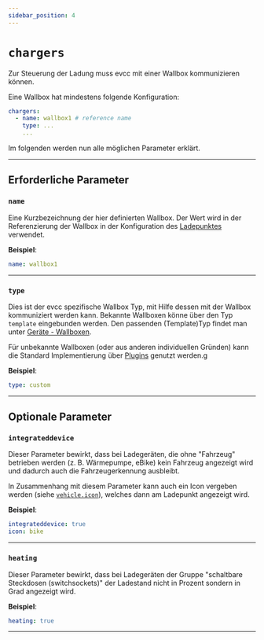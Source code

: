 ```yaml
---
sidebar_position: 4
---
```



# `chargers`

Zur Steuerung der Ladung muss evcc mit einer Wallbox kommunizieren können.

Eine Wallbox hat mindestens folgende Konfiguration:

```yaml
chargers:
  - name: wallbox1 # reference name
    type: ...
    ...
```

Im folgenden werden nun alle möglichen Parameter erklärt.

---

## Erforderliche Parameter

### `name`

Eine Kurzbezeichnung der hier definierten Wallbox. Der Wert wird in der Referenzierung der Wallbox in der Konfiguration des [Ladepunktes](loadpoints#charger) verwendet.

**Beispiel**:

```yaml
name: wallbox1
```

---

### `type`

Dies ist der evcc spezifische Wallbox Typ, mit Hilfe dessen mit der Wallbox kommuniziert werden kann. Bekannte Wallboxen könne über den Typ `template` eingebunden werden. Den passenden (Template)Typ findet man unter [Geräte - Wallboxen](/docs/devices/chargers).

Für unbekannte Wallboxen (oder aus anderen individuellen Gründen) kann die Standard Implementierung über [Plugins](/docs/devices/plugins) genutzt werden.g

**Beispiel**:

```yaml
type: custom
```

---

## Optionale Parameter

### `integrateddevice`

Dieser Parameter bewirkt, dass bei Ladegeräten, die ohne "Fahrzeug" betrieben werden (z. B. Wärmepumpe, eBike) kein Fahrzeug angezeigt wird und dadurch auch die Fahrzeugerkennung ausbleibt.

In Zusammenhang mit diesem Parameter kann auch ein Icon vergeben werden (siehe [`vehicle.icon`](/docs/reference/configuration/vehicles#icon)), welches dann am Ladepunkt angezeigt wird.

**Beispiel**:

```yaml
integrateddevice: true
icon: bike
```

---

### `heating`

Dieser Parameter bewirkt, dass bei Ladegeräten der Gruppe "schaltbare Steckdosen (switchsockets)" der Ladestand nicht in Prozent sondern in Grad angezeigt wird.

**Beispiel**:

```yaml
heating: true
```

---
